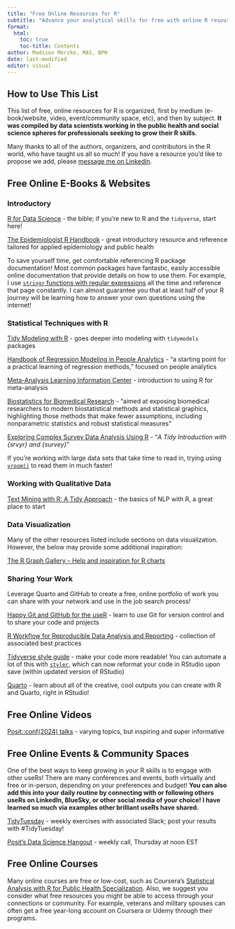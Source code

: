 ```yaml
---
title: "Free Online Resources for R"
subtitle: "Advance your analytical skills for free with online R resources"
format: 
  html:
    toc: true
    toc-title: Contents
author: Madison Merzke, MAS, BPH
date: last-modified
editor: visual
---
```


## How to Use This List

This list of free, online resources for R is organized, first by medium (e-book/website, video, event/community space, etc), and then by subject. **It was compiled by data scientists working in the public health and social science spheres for professionals seeking to grow their R skills.**

Many thanks to all of the authors, organizers, and contributors in the R world, who have taught us all so much! If you have a resource you'd like to propose we add, please [message me on LinkedIn](https://www.linkedin.com/in/madisonmerzke/).

## Free Online E-Books & Websites

### Introductory

[R for Data Science](https://r4ds.hadley.nz/) - the bible; if you're new to R and the `tidyverse`, start here!

[The Epidemiologist R Handbook](https://epirhandbook.com/en/) - great introductory resource and reference tailored for applied epidemiology and public health

::: callout-important
To save yourself time, get comfortable referencing R package documentation! Most common packages have fantastic, easily accessible online documentation that provide details on how to use them. For example, I use [`stringr` functions with regular expressions](https://stringr.tidyverse.org/articles/regular-expressions.html) all the time and reference that page constantly. I can almost guarantee you that at least half of your R journey will be learning how to answer your own questions using the internet!
:::

### Statistical Techniques with R

[Tidy Modeling with R](https://www.tmwr.org/) - goes deeper into modeling with `tidymodels` packages

[Handbook of Regression Modeling in People Analytics](https://peopleanalytics-regression-book.org/) - "a starting point for a practical learning of regression methods," focused on people analytics

[Meta-Analysis Learning Information Center](https://www.meta-analysis-learning-information-center.com/getting-started-with-meta-analysis) - introduction to using R for meta-analysis

[Biostatistics for Biomedical Research](https://hbiostat.org/bbr/) - "aimed at exposing biomedical researchers to modern biostatistical methods and statistical graphics, highlighting those methods that make fewer assumptions, including nonparametric statistics and robust statistical measures"

[Exploring Complex Survey Data Analysis Using R](https://tidy-survey-r.github.io/tidy-survey-book/) - "*A Tidy Introduction with {srvyr} and {survey}*"

::: callout-tip
If you're working with large data sets that take time to read in, trying using [`vroom()`](https://vroom.r-lib.org/) to read them in much faster!
:::

### Working with Qualitative Data

[Text Mining with R: A Tidy Approach](https://www.tidytextmining.com/) - the basics of NLP with R, a great place to start

### Data Visualization

Many of the other resources listed include sections on data visualization. However, the below may provide some additional inspiration:

[The R Graph Gallery – Help and inspiration for R charts](https://r-graph-gallery.com/)

### Sharing Your Work

::: callout-tip
Leverage Quarto and GitHub to create a free, online portfolio of work you can share with your network and use in the job search process!
:::

[Happy Git and GitHub for the useR](https://happygitwithr.com/) - learn to use Git for version control and to share your code and projects

[R Workflow for Reproducible Data Analysis and Reporting](https://hbiostat.org/rflow/) - collection of associated best practices

[Tidyverse style guide](https://style.tidyverse.org/) - make your code more readable! You can automate a lot of this with [`styler`](https://styler.r-lib.org/), which can now reformat your code in RStudio upon save (within updated version of RStudio)

[Quarto](https://quarto.org/docs/guide/) - learn about all of the creative, cool outputs you can create with R and Quarto, right in RStudio!

## Free Online Videos

[Posit::conf(2024) talks](https://www.youtube.com/playlist?list=PL9HYL-VRX0oSFkdF4fJeY63eGDvgofcbn) - varying topics, but inspiring and super informative

## Free Online Events & Community Spaces

::: callout-tip
One of the best ways to keep growing in your R skills is to engage with other useRs! There are many conferences and events, both virtually and free or in-person, depending on your preferences and budget! **You can also add this into your daily routine by connecting with or following others useRs on LinkedIn, BlueSky, or other social media of your choice! I have learned so much via examples other brilliant useRs have shared.**
:::

[TidyTuesday](https://github.com/rfordatascience/tidytuesday) - weekly exercises with associated Slack; post your results with #TidyTuesday!

[Posit's Data Science Hangout](https://posit.co/data-science-hangout/) - weekly call, Thursday at noon EST

## Free Online Courses

Many online courses are free or low-cost, such as Coursera's [Statistical Analysis with R for Public Health Specialization](https://www.coursera.org/specializations/statistical-analysis-r-public-health). Also, we suggest you consider what free resources you might be able to access through your connections or community. For example, veterans and military spouses can often get a free year-long account on Coursera or Udemy through their programs.
